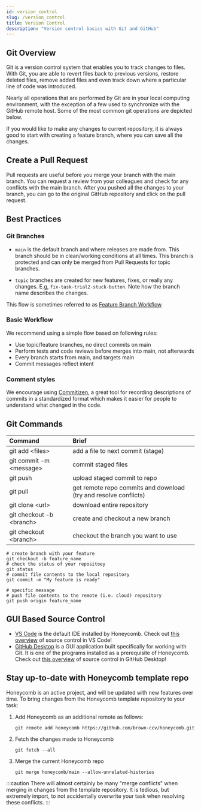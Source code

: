 ---
id: version_control
slug: /version_control
title: Version Control
description: "Version control basics with Git and GitHub"
---


## Git Overview

Git is a version control system that enables you to track changes to files. With Git, you are able to revert files back to previous versions, restore deleted files, remove added files and even track down where a particular line of code was introduced.

Nearly all operations that are performed by Git are in your local computing environment, with the exception of a few used to synchronize with the GitHub remote host. Some of the most common git operations are depicted below.

<CenteredImage src={gitBasics} alt="Git basics" />

If you would like to make any changes to current repository, it is always good to start with creating a feature branch, where you can save all the changes.

<CenteredImage src={gitBranch} alt="Example branches diagram" />

## Create a Pull Request

Pull requests are useful before you merge your branch with the main branch. You can request a review from your colleagues and check for any conflicts with the main branch. After you pushed all the changes to your branch, you can go to the original GitHub repository and click on the pull request.

<CenteredImage src={createPR} alt="Create a pull request" />
<CenteredImage src={addReviewers} alt="Add reviewers to a pull request" />

## Best Practices

### Git Branches

- `main` is the default branch and where releases are made from. This branch should be in clean/working conditions at all times. This branch is protected and can only be merged from Pull Requests for topic branches.

- `topic` branches are created for new features, fixes, or really any changes. E.g, `fix-task-trial2-stuck-button`. Note how the branch name describes the changes.

This flow is sometimes referred to as [Feature Branch Workflow](https://docs.gitlab.com/ee/gitlab-basics/feature_branch_workflow.html)

### Basic Workflow

We recommend using a simple flow based on following rules:

- Use topic/feature branches, no direct commits on main
- Perform tests and code reviews before merges into main, not afterwards
- Every branch starts from main, and targets main
- Commit messages reflect intent

### Comment styles

We encourage using [Commitizen](http://commitizen.github.io/cz-cli/), a great tool for recording descriptions of commits in a standardized format which makes it easier for people to understand what changed in the code.

## Git Commands

| Command                        | Brief                                                              |
| :----------------------------- | :----------------------------------------------------------------- |
| git add &lt;files&gt;          | add a file to next commit \(stage\)                                |
| git commit -m &lt;message&gt;  | commit staged files                                                |
| git push                       | upload staged commit to repo                                       |
| git pull                       | get remote repo commits and download \(try and resolve conflicts\) |
| git clone &lt;url&gt;          | download entire repository                                         |
| git checkout -b &lt;branch&gt; | create and checkout a new branch                                   |
| git checkout &lt;branch&gt;    | checkout the branch you want to use                                |

```shell
# create branch with your feature
git checkout -b feature_name
# check the status of your repositoey
git status
# commit file contents to the local repository
git commit -m "My feature is ready"

# specific message
# push file contents to the remote (i.e. cloud) repository
git push origin feature_name
```

## GUI Based Source Control

- [VS Code](https://code.visualstudio.com/) is the default IDE installed by Honeycomb. Check out [this overview](https://code.visualstudio.com/docs/sourcecontrol/overview) of source control in VS Code!
- [GitHub Desktop](https://desktop.github.com/) is a GUI application built specifically for working with Git. It is one of the programs installed as a prerequisite of Honeycomb. Check out [this overview](https://docs.github.com/en/desktop/contributing-and-collaborating-using-github-desktop) of source control in GitHub Desktop!

## Stay up-to-date with Honeycomb template repo

Honeycomb is an active project, and will be updated with new features over time. To bring changes from the Honeycomb template repository to your task:

1. Add Honeycomb as an additional remote as follows:

   ```shell
   git remote add honeycomb https://github.com/brown-ccv/honeycomb.git
   ```

2. Fetch the changes made to Honeycomb

   ```shell
   git fetch --all
   ```

3. Merge the current Honeycomb repo

   ```shell
   git merge honeycomb/main --allow-unrelated-histories
   ```

:::caution
There will almost certainly be many "merge conflicts" when merging in changes from the template repository. It is tedious, but extremely import, to not accidentally overwrite your task when resolving these conflicts.
:::
